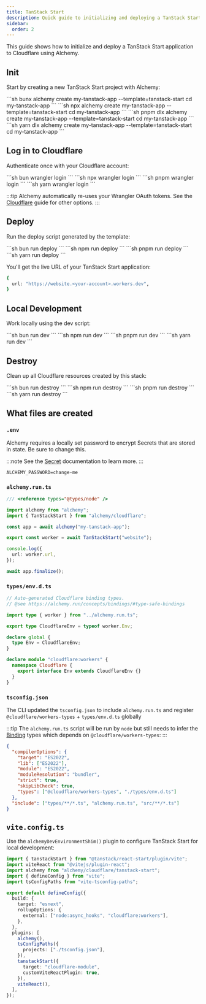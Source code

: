 ```yaml
---
title: TanStack Start
description: Quick guide to initializing and deploying a TanStack Start application to Cloudflare Workers using Alchemy.
sidebar:
  order: 2
---
```



This guide shows how to initialize and deploy a TanStack Start application to Cloudflare using Alchemy.

## Init

Start by creating a new TanStack Start project with Alchemy:

<Tabs syncKey="pkgManager">
  <TabItem label="bun">
    ```sh
    bunx alchemy create my-tanstack-app --template=tanstack-start
    cd my-tanstack-app
    ```
  </TabItem>
  <TabItem label="npm">
    ```sh
    npx alchemy create my-tanstack-app --template=tanstack-start
    cd my-tanstack-app
    ```
  </TabItem>
  <TabItem label="pnpm">
    ```sh
    pnpm dlx alchemy create my-tanstack-app --template=tanstack-start
    cd my-tanstack-app
    ```
  </TabItem>
  <TabItem label="yarn">
    ```sh
    yarn dlx alchemy create my-tanstack-app --template=tanstack-start
    cd my-tanstack-app
    ```
  </TabItem>
</Tabs>

## Log in to Cloudflare

Authenticate once with your Cloudflare account:

<Tabs syncKey="pkgManager">
  <TabItem label="bun">
    ```sh
    bun wrangler login
    ```
  </TabItem>
  <TabItem label="npm">
    ```sh
    npx wrangler login
    ```
  </TabItem>
  <TabItem label="pnpm">
    ```sh
    pnpm wrangler login
    ```
  </TabItem>
  <TabItem label="yarn">
    ```sh
    yarn wrangler login
    ```
  </TabItem>
</Tabs>

:::tip
Alchemy automatically re-uses your Wrangler OAuth tokens. See the [Cloudflare](/guides/cloudflare) guide for other options.
:::

## Deploy

Run the deploy script generated by the template:

<Tabs syncKey="pkgManager">
  <TabItem label="bun">
    ```sh
    bun run deploy
    ```
  </TabItem>
  <TabItem label="npm">
    ```sh
    npm run deploy
    ```
  </TabItem>
  <TabItem label="pnpm">
    ```sh
    pnpm run deploy
    ```
  </TabItem>
  <TabItem label="yarn">
    ```sh
    yarn run deploy
    ```
  </TabItem>
</Tabs>

You'll get the live URL of your TanStack Start application:

```sh
{
  url: "https://website.<your-account>.workers.dev",
}
```

## Local Development

Work locally using the dev script:

<Tabs syncKey="pkgManager">
  <TabItem label="bun">
    ```sh
    bun run dev
    ```
  </TabItem>
  <TabItem label="npm">
    ```sh
    npm run dev
    ```
  </TabItem>
  <TabItem label="pnpm">
    ```sh
    pnpm run dev
    ```
  </TabItem>
  <TabItem label="yarn">
    ```sh
    yarn run dev
    ```
  </TabItem>
</Tabs>

## Destroy

Clean up all Cloudflare resources created by this stack:

<Tabs syncKey="pkgManager">
  <TabItem label="bun">
    ```sh
    bun run destroy
    ```
  </TabItem>
  <TabItem label="npm">
    ```sh
    npm run destroy
    ```
  </TabItem>
  <TabItem label="pnpm">
    ```sh
    pnpm run destroy
    ```
  </TabItem>
  <TabItem label="yarn">
    ```sh
    yarn run destroy
    ```
  </TabItem>
</Tabs>

## What files are created

### `.env`

Alchemy requires a locally set password to encrypt Secrets that are stored in state. Be sure to change this.

:::note
See the [Secret](/concepts/secret) documentation to learn more.
:::

```
ALCHEMY_PASSWORD=change-me
```

### `alchemy.run.ts`

```typescript
/// <reference types="@types/node" />

import alchemy from "alchemy";
import { TanStackStart } from "alchemy/cloudflare";

const app = await alchemy("my-tanstack-app");

export const worker = await TanStackStart("website");

console.log({
  url: worker.url,
});

await app.finalize();
```

### `types/env.d.ts`

```typescript
// Auto-generated Cloudflare binding types.
// @see https://alchemy.run/concepts/bindings/#type-safe-bindings

import type { worker } from "../alchemy.run.ts";

export type CloudflareEnv = typeof worker.Env;

declare global {
  type Env = CloudflareEnv;
}

declare module "cloudflare:workers" {
  namespace Cloudflare {
    export interface Env extends CloudflareEnv {}
  }
}
```

### `tsconfig.json`

The CLI updated the `tsconfig.json` to include `alchemy.run.ts` and register `@cloudflare/workers-types` + `types/env.d.ts` globally


:::tip
The `alchemy.run.ts` script will be run by `node` but still needs to infer the [Binding](/concepts/bindings) types which depends on `@cloudflare/workers-types`:
:::

```json
{
  "compilerOptions": {
    "target": "ES2022",
    "lib": ["ES2022"],
    "module": "ES2022",
    "moduleResolution": "bundler",
    "strict": true,
    "skipLibCheck": true,
    "types": ["@cloudflare/workers-types", "./types/env.d.ts"]
  },
  "include": ["types/**/*.ts", "alchemy.run.ts", "src/**/*.ts"]
}
``` 

## `vite.config.ts`

Use the `alchemyDevEnvironmentShim()` plugin to configure TanStack Start for local development:

```ts
import { tanstackStart } from "@tanstack/react-start/plugin/vite";
import viteReact from "@vitejs/plugin-react";
import alchemy from "alchemy/cloudflare/tanstack-start";
import { defineConfig } from "vite";
import tsConfigPaths from "vite-tsconfig-paths";

export default defineConfig({
  build: {
    target: "esnext",
    rollupOptions: {
      external: ["node:async_hooks", "cloudflare:workers"],
    },
  },
  plugins: [
    alchemy(),
    tsConfigPaths({
      projects: ["./tsconfig.json"],
    }),
    tanstackStart({
      target: "cloudflare-module",
      customViteReactPlugin: true,
    }),
    viteReact(),
  ],
});
```